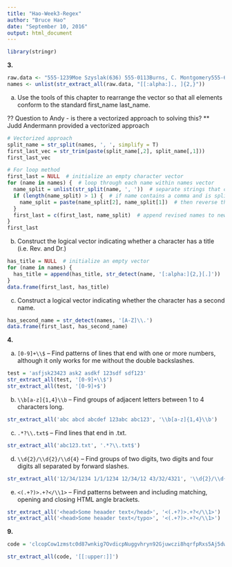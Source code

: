 ---
title: "Hao-Week3-Regex"
author: "Bruce Hao"
date: "September 10, 2016"
output: html_document
---

```{r}
library(stringr)
```

**3.**

```{r}
raw.data <- "555-1239Moe Szyslak(636) 555-0113Burns, C. Montgomery555-6542Rev. Timothy Lovejoy555 8904Ned Flanders636-555-3226Simpson, Homer5543642Dr. Julius Hibbert"
names <- unlist(str_extract_all(raw.data, "[[:alpha:]., ]{2,}"))
```

a. Use the tools of this chapter to rearrange the vector so that all elements conform to the standard first_name last_name.

?? Question to Andy - is there a vectorized approach to solving this?
** Judd Andermann provided a vectorized approach

``` {r}
# Vectorized approach
split_name = str_split(names, ', ', simplify = T)
first_last_vec = str_trim(paste(split_name[,2], split_name[,1]))
first_last_vec

# For loop method
first_last = NULL  # initialize an empty character vector
for (name in names) {  # loop through each name within names vector
  name_split = unlist(str_split(name, ', '))  # separate strings that contain commas; then flatten list
  if (length(name_split) > 1) {  # if name contains a comma and is split
    name_split = paste(name_split[2], name_split[1])  # then reverse the order of the name components
  }
  first_last = c(first_last, name_split)  # append revised names to new character vector
}
first_last
```

b. Construct the logical vector indicating whether a character has a title (i.e. Rev. and Dr.)

```{r}
has_title = NULL  # initialize an empty vector
for (name in names) {
  has_title = append(has_title, str_detect(name, '[:alpha:]{2,}[.]'))  # look for pattern of >1 letters ending in a period
}
data.frame(first_last, has_title)
```

c. Construct a logical vector indicating whether the character has a second name.

```{r}
has_second_name = str_detect(names, '[A-Z]\\.')
data.frame(first_last, has_second_name)
```


**4.**

a. `[0-9]+\\$`  -- Find patterns of lines that end with one or more numbers, although it only works for me without the double backslashes.

```{r}
test = 'asfjsk23423 ask2 asdkf 123sdf sdf123'
str_extract_all(test, '[0-9]+\\$')
str_extract_all(test, '[0-9]+$')
```

b. `\\b[a-z]{1,4}\\b` -- Find groups of adjacent letters between 1 to 4 characters long.
```{r}
str_extract_all('abc abcd abcdef 123abc abc123', '\\b[a-z]{1,4}\\b')
```

c. `.*?\\.txt$` -- Find lines that end in .txt.
```{r}
str_extract_all('abc123.txt', '.*?\\.txt$')
```

d. `\\d{2}/\\d{2}/\\d{4}` -- Find groups of two digits, two digits and four digits all separated by forward slashes.
```{r}
str_extract_all('12/34/1234 1/1/1234 12/34/12 43/32/4321', '\\d{2}/\\d{2}/\\d{4}')
```

e. `<(.+?)>.+?</\\1>` -- Find patterns between and including matching, opening and closing HTML angle brackets.
```{r}
str_extract_all('<head>Some heaader text</head>', '<(.+?)>.+?</\\1>')
str_extract_all('<head>Some heaader text</typo>', '<(.+?)>.+?</\\1>')
```


**9.**

```{r}
code = 'clcopCow1zmstc0d87wnkig7OvdicpNuggvhryn92Gjuwczi8hqrfpRxs5Aj5dwpn0TanwoUwisdij7Lj8kpf03AT5Idr3coc0bt7yczjatOaootj55t3Nj3ne6c4Sfek.r1w1YwwojigOd6vrfUrbz2.2bkAnbhzgv4R9i05zEcrop.wAgnb.SqoU65fPa1otfb7wEm24k6t3sR9zqe5fy89n6Nd5t9kc4fE905gmc4Rgxo5nhDk!gr'

str_extract_all(code, '[[:upper:]]')
```

